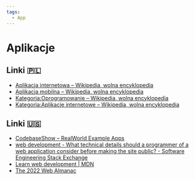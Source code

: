 ```yaml
---
tags:
  - App
---
```


# Aplikacje

## Linki 🇵🇱

- [Aplikacja internetowa – Wikipedia, wolna encyklopedia](https://pl.wikipedia.org/wiki/Aplikacja_internetowa)
- [Aplikacja mobilna – Wikipedia, wolna encyklopedia](https://pl.wikipedia.org/wiki/Aplikacja_mobilna)
- [Kategoria:Oprogramowanie – Wikipedia, wolna encyklopedia](https://pl.wikipedia.org/wiki/Kategoria:Oprogramowanie)
- [Kategoria:Aplikacje internetowe – Wikipedia, wolna encyklopedia](https://pl.wikipedia.org/wiki/Kategoria:Aplikacje_internetowe)

## Linki 🇺🇸

- [CodebaseShow – RealWorld Example Apps](https://codebase.show/projects/realworld)
- [web development - What technical details should a programmer of a web application consider before making the site public? - Software Engineering Stack Exchange](https://softwareengineering.stackexchange.com/questions/46716/what-technical-details-should-a-programmer-of-a-web-application-consider-before)
- [Learn web development | MDN](https://developer.mozilla.org/en-US/docs/Learn)
- [The 2022 Web Almanac](https://almanac.httparchive.org/en/2022/)

